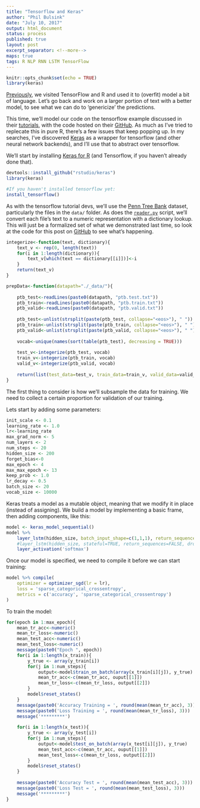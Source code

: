 ```yaml
---
title: "Tensorflow and Keras"
author: "Phil Bulsink"
date: "July 10, 2017"
output: html_document
status: process
published: true
layout: post
excerpt_separator: <!--more-->
maps: true
tags: R NLP RNN LSTM TensorFlow
---
```


```r
knitr::opts_chunk$set(echo = TRUE)
library(keras)
```

[Previously](https://pbulsink.github.io/blog/2017-06-21/tensorflow_intro.html), we visited TensorFlow and R and used it to (overfit) model a bit of language. Let's go back and work on a larger portion of text with a better model, to see what we can do to 'genericize' the predictions.

This time, we'll model our code on the tensorflow example discussed in their [tutorials](https://www.tensorflow.org/tutorials/recurrent), with the code hosted on their [GitHub](https://github.com/tensorflow/models/blob/master/tutorials/rnn/ptb). As much as I've tried to replecate this in pure R, there's a few issues that keep popping up. In my searches, I've discovered [Keras](https://keras.io/) as a wrapper for tensorflow (and other neural network backends), and I'll use that to abstract over tensorflow. 

<!--more-->

We'll start by installing [Keras for R](https://rstudio.github.io/keras) (and Tensorflow, if you haven't already done that).

```r
devtools::install_github("rstudio/keras")
library(keras)

#If you haven't installed tensorflow yet:
install_tensorflow()
```

As with the tensorflow tutorial devs, we'll use the [Penn Tree Bank](https://catalog.ldc.upenn.edu/ldc99t42) dataset, particularly the files in the `data/` folder. As does the [`reader.py`](https://github.com/tensorflow/models/blob/master/tutorials/rnn/ptb/reader.py) script, we'll convert each file's text to a numeric representation with a dictionary lookup. This will just be a formalized set of what we demonstrated last time, so look at the code for this post on [GitHub](https://github.com/pbulsink/pbulsink.github.io/tree/master/_rmd_published/tensorflow_and_keras.Rmd) to see what's happening. 

```r
integerize<-function(text, dictionary){
    text_v <- rep(0, length(text))
    for(i in 1:length(dictionary)){
        text_v[which(text == dictionary[[i]])]<-i
    }   
    return(text_v)
}

prepData<-function(datapath="./_data/"){
    
    ptb_test<-readLines(paste0(datapath, "ptb.test.txt"))
    ptb_train<-readLines(paste0(datapath, "ptb.train.txt"))
    ptb_valid<-readLines(paste0(datapath, "ptb.valid.txt"))
    
    ptb_test<-unlist(strsplit(paste(ptb_test, collapse="<eos>"), " "))
    ptb_train<-unlist(strsplit(paste(ptb_train, collapse="<eos>"), " "))
    ptb_valid<-unlist(strsplit(paste(ptb_valid, collapse="<eos>"), " "))
    
    vocab<-unique(names(sort(table(ptb_test), decreasing = TRUE)))
    
    test_v<-integerize(ptb_test, vocab)
    train_v<-integerize(ptb_train, vocab)
    valid_v<-integerize(ptb_valid, vocab)
    
    return(list(test_data=test_v, train_data=train_v, valid_data=valid_v, vocab=vocab))
}
```

The first thing to consider is how we'll subsample the data for training. We need to collect a certain proportion for validation of our training. 



Lets start by adding some parameters:
```r
init_scale <- 0.1
learning_rate <- 1.0
lr<-learning_rate
max_grad_norm <- 5
num_layers <- 2
num_steps <- 20
hidden_size <- 200
forget_bias<-0
max_epoch <- 4
max_max_epoch <- 13
keep_prob <- 1.0
lr_decay <- 0.5
batch_size <- 20
vocab_size <- 10000
```

Keras treats a model as a mutable object, meaning that we modify it in place (instead of assigning). We build a model by implementing a basic frame, then adding components, like this:

```r
model <- keras_model_sequential()
model %>% 
    layer_lstm(hidden_size, batch_input_shape=c(1,1,1), return_sequences=FALSE, stateful=TRUE, dropout = 1-keep_prob) %>%
    #layer_lstm(hidden_size, stateful=TRUE, return_sequences=FALSE, dropout = 1-keep_prob) %>%
    layer_activation('softmax')
```

Once our model is specified, we need to compile it before we can start training:
```r
model %>% compile(
    optimizer = optimizer_sgd(lr = lr),
    loss = 'sparse_categorical_crossentropy',
    metrics = c('accuracy', 'sparse_categorical_crossentropy')
)
```

To train the model: 
```r
for(epoch in 1:max_epoch){
    mean_tr_acc<-numeric()
    mean_tr_loss<-numeric()
    mean_test_acc<-numeric()
    mean_test_loss<-numeric()
    message(paste0("Epoch ", epoch))
    for(i in 1:length(x_train)){
        y_true <- array(y_train[i])
        for(j in 1:num_steps){
            output<-model$train_on_batch(array(x_train[i][j]), y_true)
            mean_tr_acc<-c(mean_tr_acc, ouput[[1]])
            mean_tr_loss<-c(mean_tr_loss, output[[2]])
        }
        model$reset_states()
    }
    message(paste0('Accuracy Training = ', round(mean(mean_tr_acc), 3)))
    message(paste0('Loss Training = ', round(mean(mean_tr_loss), 3)))
    message('*********')
    
    for(i in 1:length(x_test)){
        y_true <- array(y_test[i])
        for(j in 1:num_steps){
            output<-model$test_on_batch(array(x_test[i][j]), y_true)
            mean_test_acc<-c(mean_tr_acc, ouput[[1]])
            mean_test_loss<-c(mean_tr_loss, output[[2]])
        }
        model$reset_states()
    }
    
    message(paste0('Accuracy Test = ', round(mean(mean_test_acc), 3)))
    message(paste0('Loss Test = ', round(mean(mean_test_loss), 3)))
    message('*********')
}
```

